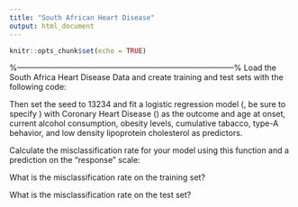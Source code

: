 ```yaml
---
title: "South African Heart Disease"
output: html_document
---
```


```r
knitr::opts_chunk$set(echo = TRUE)
```
%-----------------------------------------------------------------------------------%
\subsection*{Question 4}
Load the South Africa Heart Disease Data and create training and test sets with the following code:
\begin{framed}
\begin{verbatim}
library(ElemStatLearn)
data(SAheart)
set.seed(8484)
train = sample(1:dim(SAheart)[1],size=dim(SAheart)[1]/2,replace=F)
trainSA = SAheart[train,]
testSA = SAheart[-train,]
\end{verbatim}
\end{framed} 
Then set the seed to 13234 and fit a logistic regression model (\texttt{method="glm"}, be sure to specify \texttt{family="binomial"}) with Coronary Heart Disease (\texttt{chd}) as the outcome and age at onset, current alcohol consumption, obesity levels, cumulative tabacco, type-A behavior, and low density lipoprotein cholesterol as predictors. 

\noindent Calculate the misclassification rate for your model using this function and a prediction on the "response" scale:
\begin{framed}
	\begin{verbatim}
missClass = function(values,prediction){sum(((prediction > 0.5)*1) != values)/length(values)}
\end{verbatim}
\end{framed}
What is the misclassification rate on the training set? 

What is the misclassification rate on the test set?